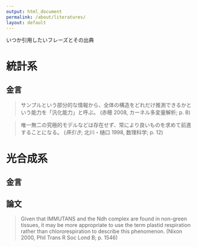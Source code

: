 ```yaml
---
output: html_document
permalink: /about/literatures/
layout: default
---
```


いつか引用したいフレーズとその出典

# 統計系

## 金言

> サンプルという部分的な情報から、全体の構造をどれだけ推測できるかという能力を「汎化能力」と呼ぶ。
> (赤穂 2008, カーネル多変量解析; p. 8)

> 唯一無二の究極的モデルなどは存在せず、常により良いものを求めて前進することになる。
> (*孫引き*; 北川・樋口 1998, 数理科学; p. 12)


# 光合成系

## 金言


## 論文

> Given that IMMUTANS and the Ndh complex are found in non-green tissues, it may be more appropriate to use the term plastid respiration rather than chlororespiration to describe this phenomenon.
> (Nixon 2000, Phil Trans R Soc Lond B; p. 1546)